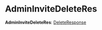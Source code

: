 
# AdminInviteDeleteRes

 **AdminInviteDeleteRes**: [DeleteResponse](../../interfaces/medusa.DeleteResponse/page.mdx)
